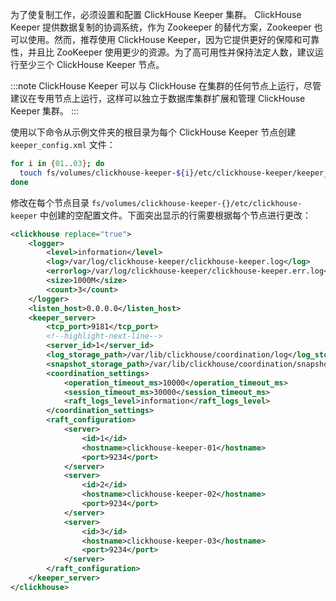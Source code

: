 为了使复制工作，必须设置和配置 ClickHouse Keeper 集群。 ClickHouse Keeper 提供数据复制的协调系统，作为 Zookeeper 的替代方案，Zookeeper 也可以使用。然而，推荐使用 ClickHouse Keeper，因为它提供更好的保障和可靠性，并且比 ZooKeeper 使用更少的资源。为了高可用性并保持法定人数，建议运行至少三个 ClickHouse Keeper 节点。

:::note
ClickHouse Keeper 可以与 ClickHouse 在集群的任何节点上运行，尽管建议在专用节点上运行，这样可以独立于数据库集群扩展和管理 ClickHouse Keeper 集群。
:::

使用以下命令从示例文件夹的根目录为每个 ClickHouse Keeper 节点创建 `keeper_config.xml` 文件：

```bash
for i in {01..03}; do
  touch fs/volumes/clickhouse-keeper-${i}/etc/clickhouse-keeper/keeper_config.xml
done
```

修改在每个节点目录 `fs/volumes/clickhouse-keeper-{}/etc/clickhouse-keeper` 中创建的空配置文件。下面突出显示的行需要根据每个节点进行更改：

```xml title="/config.d/config.xml"
<clickhouse replace="true">
    <logger>
        <level>information</level>
        <log>/var/log/clickhouse-keeper/clickhouse-keeper.log</log>
        <errorlog>/var/log/clickhouse-keeper/clickhouse-keeper.err.log</errorlog>
        <size>1000M</size>
        <count>3</count>
    </logger>
    <listen_host>0.0.0.0</listen_host>
    <keeper_server>
        <tcp_port>9181</tcp_port>
        <!--highlight-next-line-->
        <server_id>1</server_id>
        <log_storage_path>/var/lib/clickhouse/coordination/log</log_storage_path>
        <snapshot_storage_path>/var/lib/clickhouse/coordination/snapshots</snapshot_storage_path>
        <coordination_settings>
            <operation_timeout_ms>10000</operation_timeout_ms>
            <session_timeout_ms>30000</session_timeout_ms>
            <raft_logs_level>information</raft_logs_level>
        </coordination_settings>
        <raft_configuration>
            <server>
                <id>1</id>
                <hostname>clickhouse-keeper-01</hostname>
                <port>9234</port>
            </server>
            <server>
                <id>2</id>
                <hostname>clickhouse-keeper-02</hostname>
                <port>9234</port>
            </server>
            <server>
                <id>3</id>
                <hostname>clickhouse-keeper-03</hostname>
                <port>9234</port>
            </server>
        </raft_configuration>
    </keeper_server>
</clickhouse>
```
